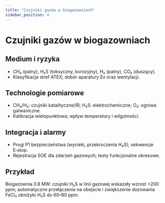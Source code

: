 ```yaml
---
title: "Czujniki gazów w biogazowniach"
sidebar_position: 4
---
```


# Czujniki gazów w biogazowniach

## Medium i ryzyka

- CH₄ (palny), H₂S (toksyczny, korozyjny), H₂ (palny), CO₂ (duszący).
- Klasyfikacja stref ATEX; dobór aparatury Ex oraz wentylacji.

## Technologie pomiarowe

- CH₄/H₂: czujniki katalityczne/IR; H₂S: elektrochemiczne; O₂: ogniwa galwaniczne.
- Kalibracja wielopunktowa; wpływ temperatury i wilgotności.

## Integracja i alarmy

- Progi P1 bezpieczeństwa (wycieki, przekroczenia H₂S); sekwencje E‑stop.
- Rejestracja SOE dla zdarzeń gazowych; testy funkcjonalne okresowe.

## Przykład

Biogazownia 0.8 MW: czujniki H₂S w linii gazowej wskazały wzrost >200 ppm; automatyczne przełączenie na obejście i zwiększenie dozowania FeCl₃ obniżyło H₂S do 60–80 ppm.



